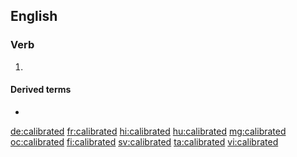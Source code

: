 ==English==

===Verb===
{{head|en|verb form}}

# {{en-past of|calibrate}}

====Derived terms====
* {{l|en|better-calibrated}}

[[de:calibrated]]
[[fr:calibrated]]
[[hi:calibrated]]
[[hu:calibrated]]
[[mg:calibrated]]
[[oc:calibrated]]
[[fi:calibrated]]
[[sv:calibrated]]
[[ta:calibrated]]
[[vi:calibrated]]